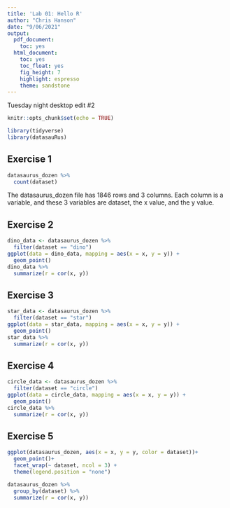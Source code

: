 ```yaml
---
title: 'Lab 01: Hello R'
author: "Chris Hanson"
date: "9/06/2021"
output:
  pdf_document:
    toc: yes
  html_document:
    toc: yes
    toc_float: yes
    fig_height: 7
    highlight: espresso
    theme: sandstone
---
```

Tuesday night desktop edit #2

```r
knitr::opts_chunk$set(echo = TRUE)
```


```r
library(tidyverse)
library(datasauRus)
```


## Exercise 1

```r
datasaurus_dozen %>%
  count(dataset)
```
The datasaurus_dozen file has 1846 rows and 3 columns. Each column is a variable, and these 3 variables are dataset, the x value, and the y value.

## Exercise 2

```r
dino_data <- datasaurus_dozen %>%
  filter(dataset == "dino")
ggplot(data = dino_data, mapping = aes(x = x, y = y)) +
  geom_point()
dino_data %>%
  summarize(r = cor(x, y))
```

## Exercise 3

```r
star_data <- datasaurus_dozen %>%
  filter(dataset == "star")
ggplot(data = star_data, mapping = aes(x = x, y = y)) +
  geom_point()
star_data %>%
  summarize(r = cor(x, y))

```

## Exercise 4

```r
circle_data <- datasaurus_dozen %>%
  filter(dataset == "circle")
ggplot(data = circle_data, mapping = aes(x = x, y = y)) +
  geom_point()
circle_data %>%
  summarize(r = cor(x, y))

```

## Exercise 5

```r
ggplot(datasaurus_dozen, aes(x = x, y = y, color = dataset))+
  geom_point()+
  facet_wrap(~ dataset, ncol = 3) +
  theme(legend.position = "none")

datasaurus_dozen %>%
  group_by(dataset) %>%
  summarize(r = cor(x, y))

```
